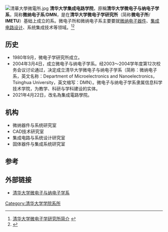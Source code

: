 {{Infobox University Department
 |名称              = 清华大学集成电路学院
 |其他名称        = School of Integrated Circuits, Tsinghua University
 |徽标              =
 |徽标说明        =
 |隶属              =[[清华大学|清华大学]][[清华大学信息科学技术学院|信息科学技术学院]]
 |建立时间        =1980年
 |关闭时间        =
 |类型              =院
 |下属              =
 |主管官员        =
 |主席              =
 |党委书记        =
 |院长              =
 |系主任           =
 |所长              =[[吴华强|吴华强]]
 |部长              =
 |主任              =
 |头衔              =
 |头衔人名        =
 |教师              =99人
 |员工              =
 |学生              =
 |本科生           =
 |研究生           =
 |博士生           =
 |其他学生        =
 |地址              = {{CHN}}[[北京市|北京市]][[海淀区|海淀区]][[清华园|清华园]]
 |国家              =
 |省                 =
 |市                 =
 |坐标              =
 |网址              =http://www.ime.tsinghua.edu.cn/
 |标志              =
 |脚注              =
}}
[[File:清華大學微電所.jpg|right]]
'''清华大学集成电路学院'''，原稱'''清华大学微电子与纳电子学系'''，简称'''微纳电子系'''/'''DMN'''，是在'''清华大学微电子学研究所'''（简称'''微电子所'''/ '''IMETU'''）基础上成立的系。微电子所和微纳电子系主要要就[[纳电子学|微纳电子器件]]、[[集成电路设计|集成电路设计]]、系统集成技术等领域。<ref>[http://dns.ime.tsinghua.edu.cn/bsgk/jianjie.htm 清华大学微电子学研究所简介] {{webarchive|url=https://web.archive.org/web/20110313045240/http://dns.ime.tsinghua.edu.cn/bsgk/jianjie.htm |date=2011-03-13 }}</ref><ref>{{Cite web |url=http://edu.sina.com.cn/gaokao/2009-06-08/1355203946.shtml |title=新浪教育：清华大学微电子与纳电子学系基本概况 |access-date=2010-10-02 |archive-date=2019-06-09 |archive-url=https://web.archive.org/web/20190609160051/http://edu.sina.com.cn/gaokao/2009-06-08/1355203946.shtml |dead-url=no }}</ref>

== 历史 ==
*1980年9月，微电子学研究所成立。
*2004年3月4日，成立微电子与纳电子学系。经2003～2004学年度第12次校务会议讨论通过，决定成立清华大学微电子与纳电子学系（简称：微纳电子系，英文名称：Department of Microelectronics and Nanoelectronics，Tsinghua University，英文缩写：DMN）。微电子与纳电子学系隶属信息科学技术学院，为教学、科研与学科建设的实体。
*2021年4月22日，改名為集成電路學院。

==机构==
* 微纳器件与系统研究室
* CAD技术研究室
* 集成电路与系统设计研究室
* 固体器件与集成系统研究室 

== 参考 ==
{{Reflist}}
==外部链接==
* [https://web.archive.org/web/20100310084200/http://dns.ime.tsinghua.edu.cn/ 清华大学微电子与纳电子学系]

{{清华大学/院系}}
[[Category:清华大学学院系所|Category:清华大学学院系所]]